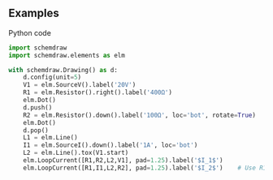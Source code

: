 ## Examples

Python code

```python
import schemdraw
import schemdraw.elements as elm

with schemdraw.Drawing() as d:
    d.config(unit=5)
    V1 = elm.SourceV().label('20V')
    R1 = elm.Resistor().right().label('400Ω')
    elm.Dot()
    d.push()
    R2 = elm.Resistor().down().label('100Ω', loc='bot', rotate=True)
    elm.Dot()
    d.pop()
    L1 = elm.Line()
    I1 = elm.SourceI().down().label('1A', loc='bot')
    L2 = elm.Line().tox(V1.start)
    elm.LoopCurrent([R1,R2,L2,V1], pad=1.25).label('$I_1$')
    elm.LoopCurrent([R1,I1,L2,R2], pad=1.25).label('$I_2$')    # Use R1 as top element for both so they get the same height
    
```